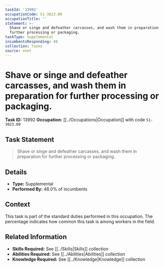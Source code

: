 ```yaml
---
taskId: '13992'
occupationCode: 51-3023.00
occupationTitle: ''
statement: >-
  Shave or singe and defeather carcasses, and wash them in preparation for
  further processing or packaging.
taskType: Supplemental
incumbentsResponding: 48
collection: Tasks
source: onet
---
```

# Shave or singe and defeather carcasses, and wash them in preparation for further processing or packaging.

**Task ID:** 13992
**Occupation:** [[../Occupations|Occupation]] with code `51-3023.00`

## Task Statement

> Shave or singe and defeather carcasses, and wash them in preparation for further processing or packaging.

## Details

- **Type:** Supplemental
- **Performed By:** 48.0% of incumbents

## Context

This task is part of the standard duties performed in this occupation. The percentage indicates how common this task is among workers in the field.

## Related Information

- **Skills Required:** See [[../Skills|Skills]] collection
- **Abilities Required:** See [[../Abilities|Abilities]] collection
- **Knowledge Required:** See [[../Knowledge|Knowledge]] collection
